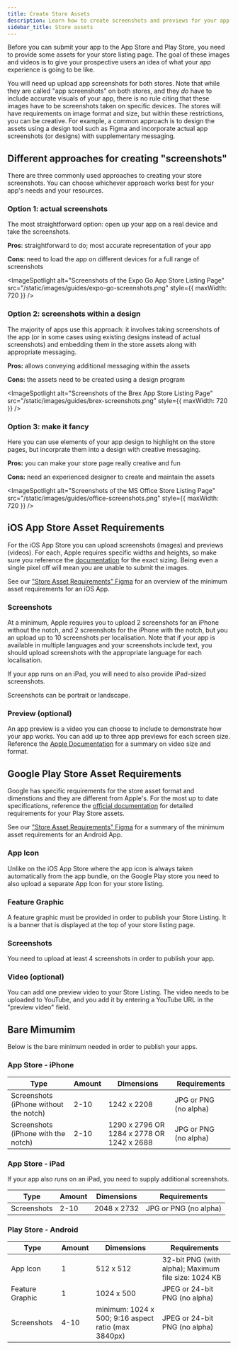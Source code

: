 ```yaml
---
title: Create Store Assets
description: Learn how to create screenshots and previews for your app's store pages.
sidebar_title: Store assets
---
```



Before you can submit your app to the App Store and Play Store, you need to provide some assets for your store listing page.
The goal of these images and videos is to give your prospective users an idea of what your app experience is going to be like.

You will need up upload app screenshots for both stores. Note that while they are called "app screenshots" on both stores, and they *do* have to include accurate
visuals of your app, there is no rule citing that these images have to be screenshots taken on specific devices. The stores will have
requirements on image format and size, but within these restrictions, you can be creative.
For example, a common approach is to design the assets using a design tool such as Figma and incorporate actual app screenshots
(or designs) with supplementary messaging.

## Different approaches for creating "screenshots"

There are three commonly used approaches to creating your store screenshots. You can choose whichever approach works best for your app's needs and your resources.

### Option 1: actual screenshots

The most straightforward option: open up your app on a real device and take the screenshots.

**Pros**: straightforward to do; most accurate representation of your app

**Cons**: need to load the app on different devices for a full range of screenshots


<ImageSpotlight
  alt="Screenshots of the Expo Go App Store Listing Page"
  src="/static/images/guides/expo-go-screenshots.png"
  style={{ maxWidth: 720 }}
/>

### Option 2: screenshots within a design

The majority of apps use this approach: it involves taking screenshots of the app (or in some cases using existing
designs instead of actual screenshots) and embedding them in the store assets along with appropriate messaging.

**Pros:** allows conveying additional messaging within the assets

**Cons:** the assets need to be created using a design program

<ImageSpotlight
  alt="Screenshots of the Brex App Store Listing Page"
  src="/static/images/guides/brex-screenshots.png"
  style={{ maxWidth: 720 }}
/>

### Option 3: make it fancy

Here you can use elements of your app design to highlight on the store pages, but incorprate them into a design with creative messaging.

**Pros:** you can make your store page really creative and fun

**Cons:** need an experienced designer to create and maintain the assets

<ImageSpotlight
  alt="Screenshots of the MS Office Store Listing Page"
  src="/static/images/guides/office-screenshots.png"
  style={{ maxWidth: 720 }}
/>

## iOS App Store Asset Requirements

For the iOS App Store you can upload screenshots (images) and previews (videos). For each, Apple requires specific
widths and heights, so make sure you reference the [documentation](https://developer.apple.com/help/app-store-connect/reference/screenshot-specifications/)
for the exact sizing. Being even a single pixel off will mean you are unable to submit the images.

See our ["Store Asset Requirements" Figma](https://www.figma.com/file/5lQcrHYhUZkIxsLYCZa3S6/Store-Asset-Requirements?type=design&node-id=1-43&mode=design&t=eFTsHStO7OY2lLsd-0) for an overview
of the minimum asset requirements for an iOS App.

### Screenshots

At a minimum, Apple requires you to upload 2 screenshots for an iPhone without the notch, and 2 screenshots for the iPhone with the notch,
but you an upload up to 10 screenshots per localisation. Note that if your app is available in multiple languages and your screenshots
include text, you should upload screenshots with the appropriate language for each localisation.

If your app runs on an iPad, you will need to also provide iPad-sized screenshots.

Screenshots can be portrait or landscape.

### Preview (optional)

An app preview is a video you can choose to include to demonstrate how your app works. You can add up to three app previews for each screen size.
Reference the [Apple Documentation](https://developer.apple.com/help/app-store-connect/reference/app-preview-specifications/) for a summary on
video size and format.

## Google Play Store Asset Requirements

Google has specific requirements for the store asset format and dimenstions and they are different from Apple's. For the most up to
date specifications, reference the [official documentation](https://support.google.com/googleplay/android-developer/answer/9866151) for detailed requirements
for your Play Store assets.

See our ["Store Asset Requirements" Figma](https://www.figma.com/file/5lQcrHYhUZkIxsLYCZa3S6/Store-Asset-Requirements?type=design&node-id=1-171&mode=design&t=YC6s5lYVJiwSQPki-0) for a summary
of the minimum asset requirements for an Android App.

### App Icon

Unlike on the iOS App Store where the app icon is always taken automatically from the app bundle,
on the Google Play store you need to also upload a separate App Icon for your store listing.

### Feature Graphic

A feature graphic must be provided in order to publish your Store Listing. It is a banner that is
displayed at the top of your store listing page.

### Screenshots

You need to upload at least 4 screenshots in order to publish your app.

### Video (optional)

You can add one preview video to your Store Listing. The video needs to be uploaded to YouTube, and you
add it by entering a YouTube URL in the "preview video" field.


## Bare Mimumim

Below is the bare minimum needed in order to publish your apps.

### App Store - iPhone

| Type                                   | Amount | Dimensions                                | Requirements          |
|----------------------------------------|--------|-------------------------------------------|-----------------------|
| Screenshots (iPhone without the notch) | 2-10   | 1242 x 2208                               | JPG or PNG (no alpha) |
| Screenshots (iPhone with the notch)    | 2-10   | 1290 x 2796 OR 1284 x 2778 OR 1242 x 2688 | JPG or PNG (no alpha) |

### App Store - iPad

If your app also runs on an iPad, you need to supply additional screenshots.

| Type        | Amount | Dimensions  | Requirements          |
|-------------|--------|-------------|-----------------------|
| Screenshots | 2-10   | 2048 x 2732 | JPG or PNG (no alpha) |

### Play Store - Android

| Type            | Amount | Dimensions                                          | Requirements                                        |
|-----------------|--------|-----------------------------------------------------|-----------------------------------------------------|
| App Icon        | 1      | 512 x 512                                           | 32-bit PNG (with alpha); Maximum file size: 1024 KB |
| Feature Graphic | 1      | 1024 x 500                                          | JPEG or 24-bit PNG (no alpha)                       |
| Screenshots     | 4-10   | minimum: 1024 x 500; 9:16 aspect ratio (max 3840px) | JPEG or 24-bit PNG (no alpha)                       |
